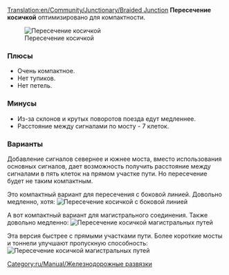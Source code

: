[[Translation:en/Community/Junctionary/Braided Junction]]
{{ru/Community/Junctionary/Меню развязки}}
'''Пересечение косичкой''' оптимизировано для компактности.

[[File:en/Community/Junctionary/Ttd.braided.compact.4.png|frame|none|Пересечение косичкой]]

===Плюсы===
*Очень компактное.
*Нет тупиков.
*Нет петель.

===Минусы===
*Из-за склонов и крутых поворотов поезда едут медленнее.
*Расстояние между сигналами по мосту - 7 клеток.

===Варианты===
Добавление сигналов севернее и южнее моста, вместо использования основных сигналов, дает возможность получить расстояние между сигналами в пять клеток на прямом участке пути. Но пересечение будет не таким компактным.

Это компактный вариант для пересечения с боковой линией. Довольно медленно, хотя:
[[File:en/Community/Junctionary/Ttd.braided.side.png|frame|none|Пересечение косичкой с боковой линией]]

А вот компактный вариант для магистрального соединения. Также довольно медленно:
[[File:en/Community/Junctionary/Ttd.braided.main.png|frame|none|Пересечение косичкой магистральных путей]]

Эта версия быстрее с прямыми участками пути. Более короткие мосты и тоннели улучшают пропускную способность:
[[File:en/Community/Junctionary/Ttd.braided.main.2.png|frame|none|Пересечение косичкой магистральных путей]]

[[Category:ru/Manual/Железнодорожные развязки]]